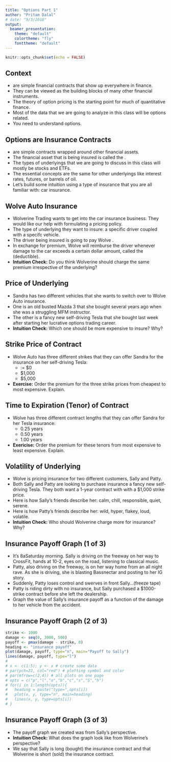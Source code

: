 ```yaml
---
title: "Options Part 1"
author: "Pritam Dalal"
# date: "9/3/2018"
output: 
  beamer_presentation:
    theme: "default"
    colortheme: "fly"
    fonttheme: "default"
---
```


```r
knitr::opts_chunk$set(echo = FALSE)
```

## Context

- \emph{Options} are simple financial contracts that show up everywhere in finance.
\vspace{10pt}
- They can be viewed as the building blocks of many other financial instruments.
\vspace{10pt}
- The theory of option pricing is the starting point for much of quantitative finance.
\vspace{10pt}
- Most of the data that we are going to analyze in this class will be options related.
\vspace{10pt}
- \textbf{Bottom Line:} You need to understand options.


## Options are Insurance Contracts

- \textbf{Options} are simple \textbf{insurance} contracts wrapped around other financial assets.
\vspace{10pt}
- The financial asset that is being insured is called the \emph{underlying}.
\vspace{1pt}
- The types of underlyings that we are going to discuss in this class will mostly be stocks and ETFs.  
\vspace{10pt}
- The essential concepts are the same for other underlyings like interest rates, futures, or barrels of oil. 
\vspace{10pt}
- Let's build some intuition using a type of insurance that you are all familiar with: car insurance.


## Wolve Auto Insurance

- Wolverine Trading wants to get into the car insurance business.  They would like our help with formulating a pricing policy.
\vspace{10pt}
- The type of underlying they want to insure: a specific driver coupled with a specifc vehicle.
\vspace{10pt}
- The driver being insured is going to pay Wolve \emph{premium}.
\vspace{10pt}
- In exchange for premium, Wolve will reimburse the driver whenever damage to the car exceeds a certain dollar amount, called the \emph{strike} (deductible).
\vspace{10pt}
- **Intuition Check:** Do you think Wolverine should charge the same premium irrespective of the underlying?



## Price of Underlying

- Sandra has two different vehicles that she wants to switch over to Wolve Auto insurance.
\vspace{10pt}
- One is an old busted Mazda 3 that she bought several years ago when she was a struggling MFM instructor.
\vspace{10pt}
- The other is a fancy new self-driving Tesla that she bought last week after starting her lucrative options trading career.
\vspace{10pt}
- **Intuition Check:** Which one should be more expensive to insure? Why?  


## Strike Price of Contract


- Wolve Auto has three different strikes that they can offer Sandra for the insurance on her self-driving Tesla:
    * \emph{at-the-money} $:=$ \$0
    * \$1,000
    * \$5,000
\vspace{15pt}  
- **Exercise:** Order the premium for the three strike prices from cheapest to most expensive. Explain.


## Time to Expiration (Tenor) of Contract

- Wolve has three different contract lengths that they can offer Sandra for her Tesla insurance:
    * 0.25 years
    * 0.50 years
    * 1.00 years
\vspace{15pt}
- **Exericise:** Order the premium for these tenors from most expensive to least expensive.  Explain.


## Volatility of Underlying

- Wolve is pricing insurance for two different customers, Sally and Patty.
\vspace{15pt}
- Both Sally and Patty are looking to purchase insurance a fancy new self-driving Tesla.   They both want a 1-year contract with with a $1,000 strike price.
\vspace{15pt}
- Here is how Sally's friends describe her: calm, chill, responsible, quiet, serene.
\vspace{15pt}
- Here is how Patty's friends describe her: wild, hyper, flakey, loud, volatile.
\vspace{15pt}
- **Intuition Check:** Who should Wolverine charge more for insurance? Why?


## Insurance Payoff Graph (1 of 3)

- It's 8aSaturday morning.  Sally is driving on the freeway on her way to CrossFit, hands at 10-2, eyes on the road, listening to classical music.
\vspace{10pt}
- Patty, also driving on the freeway, is on her way home from an all night rave.  As she is driving, she is blasting Bassnectar and posting to her IG story.
\vspace{10pt}
- Suddenly, Patty loses control and swerves in front Sally...(freeze tape)
\vspace{10pt}
- Patty is riding dirty with no insurance, but Sally purchased a $1000-strike contract before she left the dealership.
\vspace{10pt}
- \textbf{Excercise:} Graph the value of Sally's insurance payoff as a function of the damage to her vehicle from the accident.



## Insurance Payoff Graph (2 of 3)


```r
strike <- 1000 
damage <- seq(0, 3000, 500)
payoff <- pmax(damage - strike, 0)
heading <- "insurance payoff"
plot(damage, payoff, type="n", main="Payoff to Sally")
lines(damage, payoff, type="l")
# 
# x <- c(1:5); y <- x # create some data 
# par(pch=22, col="red") # plotting symbol and color 
# par(mfrow=c(2,4)) # all plots on one page 
# opts = c("p","l","o","b","c","s","S","h") 
# for(i in 1:length(opts)){ 
#   heading = paste("type=",opts[i]) 
#   plot(x, y, type="n", main=heading) 
#   lines(x, y, type=opts[i]) 
# }
```


## Insurance Payoff Graph (3 of 3)

- The payoff graph we created was from Sally's perspective.  
\vspace{15pt}
- **Intuition Check:** What does the graph look like from Wolverine's perspective?
\vspace{15pt}
- \textbf{Jargon:} We say that Sally is long (bought) the insurance contract and that Wolverine is short (sold) the insurance contract.




